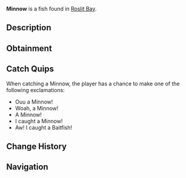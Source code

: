 {{FishInfobox
|image          = Minnow.png
|rarity         = Common
|sea            = First Sea
|location       = [[Roslit Bay]]
|sublocation    = Freshwater
|sources        = Common Crate, Fish Barrel, Fishing Rod
|radar_location = 
|xp             = 75
|weather        = Clear
|time           = 
|season         = Spring
|bait           = Bagel
|base_weight    = 0.6
|base_value     = 45
|weight_range   = 0.5
|base_chance    = 60
|base_resil     = 90
}}
'''Minnow''' is a {{Rarity|Common}} fish found in [[Roslit Bay]].

== Description ==
{{Description|Minnows are found in Roslit Bays pond and are easiest to find during the clear spring days. Minnows are commonly found in schools of 4 to 6 fish. They also create a great baitfish!|Bestiary Entry}}

== Obtainment ==
{{Description|Lives in Roslit Bays pond. Very easy to catch with bagels.|Bestiary Hint}}
{{Fish Availability|
Roslit Bay/Freshwater Pond
Roslit Bay/Freshwater Pond Seaweed
|top_rods      = 
Leviathan's Fang Rod\231357.58\208316.65;
Trident Rod\222942.28\134991.73;
Training Rod\221465.78\256791.78;
Free Spirit Rod\220657.94\134826.39;
Azure Of Lagoon\212146.59\133840.26;
Flimsy Rod\194949.13\164059.47;
Resourceful Rod\201537.91\187018.71;
Ethereal Prism Rod\202396.36\238815.09;
Astralhook Rod\204863.59\218524.66;
Merchant Rod\206066.66\208759.68;
No-Life Rod\211418.64\193886.02;
Depthseeker Rod\205820.95\179662.73;
Verdant Shear Rod\204761.87\184788.55;
Avalanche Rod\203611.32\174308.3;
Challenger's Rod\201573.65\176767.68;
Blazebringer Rod\201243.72\155636.88;
Zeus Rod\200005.72\164830.51;
Seraphic Rod\199782.91\193122.75;
Rod Of The Forgotten Fang\195695.49\176348.23;
Volcanic Rod\195363.22\125192.6;
Rod Of The Exalted One\191815.94\155956.39;
Rod Of The Depths\191764.34\160657.42;
Steady Rod\101293.57\89264.03
|recommended   = Trident Rod
}}

== Catch Quips ==
When catching a Minnow, the player has a chance to make one of the following exclamations:
* Ouu a Minnow!
* Woah, a Minnow!
* A Minnow!
* I caught a Minnow!
* Aw! I caught a Baitfish!

== Change History ==
{{Change History|{{subst:Current Version}}}}

== Navigation ==
{{Fish Navbox|Roslit Bay}}